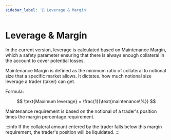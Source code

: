 ```yaml
---
sidebar_label: '🔼 Leverage & Margin'
---
```


<link rel="stylesheet" href={useBaseUrl("katex/katex.min.css")} />

# Leverage & Margin

In the current version, leverage is calculated based on Maintenance Margin, which a safety parameter ensuring that there is always enough collateral in the account to cover potential losses. 

Maintenance Margin is defined as the minimum ratio of collateral to notional size that a specific market allows. 
It dictates. how much notional size leverage a trader (taker) can get. 

Formula: 

$$
\text{Maximum leverage} = \frac{1}{\text{maintenance\%}}
$$

Maintenance requirement is based on the notional of a trader's position times the margin percentage requirement. 

:::info
If the collateral amount entered by the trader falls below this margin requirement, the trader's position will be liquidated.
:::

